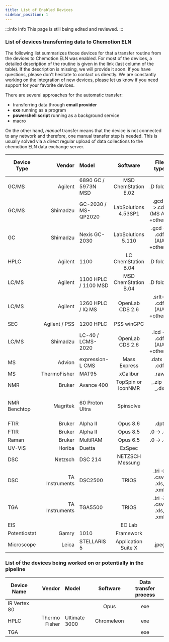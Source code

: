 ```yaml
---
title: List of Enabled Devices
sidebar_position: 1
---
```


:::info Info
This page is still being edited and reviewed.
:::

### List of devices transferring data to Chemotion ELN

The following list summarizes those devices for that a transfer routine from the devices to Chemotion ELN was enabled.
For most of the devices, a detailed description of the routine is given in the link (last column of the table). If the
description is missing, we will provide it soon. If you have questions, please don't hesitate to contact us directly. We
are constantly working on the integration of new devices, please let us know if you need support for your favorite
devices.

There are several approaches for the automatic transfer:

- transferring data through **email provider**
- **exe** running as a program
- **powershell script** running as a background service
- macro

On the other hand, _manual_ transfer means that the device is not connected to any network and therefore, one manual transfer step is needed. This is
usually solved via a direct regular upload of data collections to the chemotion ELN data exchange server.

| Device Type  |         Vendor | Model                |       Software       |         File type          |                     Data Transfer process                     |
| ------------ | -------------: | :------------------- | :------------------: | :------------------------: | :-----------------------------------------------------------: |
| GC/MS        |        Agilent | 6890 GC / 5973N MSD  | MSD ChemStation E.02 |         .D folder          |  ChemStation Macro ([details](gc_gc-ms/agilent_chemstation))  |
| GC/MS        |       Shimadzu | GC-2030 / MS-QP2020  | LabSolutions 4.53SP1 |.gcd->.cdf (MS AIA +others) |     exe ([details](gc_gc-ms/shimadzu_labsolutions_gc-ms))     |
| GC           |       Shimadzu | Nexis GC-2030        |  LabSolutions 5.110  | .gcd -> .cdf (AIA +others) |      exe ([details](gc_gc-ms/shimadzu_labsolutions_gc))       |
| HPLC         |        Agilent | 1100                 | LC ChemStation B.04  |         .D folder          | ChemStation Macro ([details](hplc_lc-ms/agilent_chemstation)) |
| LC/MS        |        Agilent | 1100 HPLC / 1100 MSD | MSD ChemStation B.04 |         .D folder          | ChemStation Macro ([details](hplc_lc-ms/agilent_chemstation)) |
| LC/MS        |        Agilent | 1260 HPLC / IQ MS    |   OpenLab CDS 2.6    | .srlt-> .cdf (AIA +others) |          exe ([details](hplc_lc-ms/agilent_openlab))          |
| SEC          |  Agilent / PSS | 1200 HPLC            |      PSS winGPC      |                            |        exe ([details](hplc_lc-ms/agilent_pss_wingpc))         |
| LC/MS        |       Shimadzu | LC-40 / LCMS-2020    |   OpenLab CDS 2.6    | .lcd -> .cdf (AIA +others) |       exe ([details](hplc_lc-ms/shimadzu_labsolutions))       |
| MS           |         Advion | expression-L CMS     |     Mass Express     |       .datx -> .cdf        |           exe ([details](ms/advion_expresion_cms))            |
| MS           |   ThermoFisher | MAT95                |       xCalibur       |            .raw            |                           _manual_                            |
| NMR          |         Bruker | Avance 400           |  TopSpin or IconNMR  |       _.zip -> _.dx        |             email ([details](nmr/bruker_topspin))             |
| NMR Benchtop |       Magritek | 60 Proton Ultra      |      Spinsolve       |                            | automatic backup function ([details](nmr/magritek_spinsolve)) |
| FTIR         |         Bruker | Alpha II             |       Opus 8.6       |             .dpt           |  exe ([details](uv_vis_nir_ir_raman/bruker_opus_dpt-format))  |
| FTIR         |         Bruker | Alpha II             |       Opus 8.5       |          .0 -> .dx         |    exe ([details](uv_vis_nir_ir_raman/bruker_opus_ft-ir))     |
| Raman        |         Bruker | MultiRAM             |       Opus 6.5       |          .0 -> .dx         |    exe ([details](uv_vis_nir_ir_raman/bruker_opus_raman))     |
| UV-VIS       |         Horiba | Duetta               |        EzSpec        |                            |                              exe                              |
| DSC          |        Netzsch | DSC 214              |   NETZSCH Messung    |                            |                     exe ([details](dsc))                      |
| DSC          | TA Instruments | DSC2500              |        TRIOS         |  .tri -> .csv, .xls, .xml  |          exe ([details](ta_instruments_dsc_tga))              |
| TGA          | TA Instruments | TGA5500              |        TRIOS         |  .tri -> .csv, .xls, .xml  |          exe ([details](ta_instruments_dsc_tga))              |
| EIS          |                |                      |        EC Lab        |                            |                     exe ([details](eis))                      |
| Potentiostat |          Gamry | 1010                 |      Framework       |                            |                              exe                              |
| Microscope   |          Leica | STELLARIS 5          | Application Suite X  |            .jpeg           |           exe ([details](microscopy/leica_stellaris_5))       |

### List of the devices being worked on or potentially in the pipeline

| Device Name  |        Vendor | Model         |  Software  | Data transfer process |
| ------------ | ------------: | :------------ | :--------: | :-------------------: |
| IR Vertex 80 |               |               |    Opus    |          exe          |
| HPLC         | Thermo Fisher | Ultimate 3000 | Chromeleon |          exe          |
| TGA          |               |               |            |          exe          |
